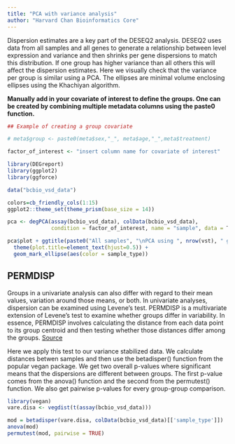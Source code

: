 ```yaml
---
title: "PCA with variance analysis"
author: "Harvard Chan Bioinformatics Core"
---
```


Dispersion estimates are a key part of the DESEQ2 analysis. DESEQ2 uses data from all samples and all genes to generate a relationship between level expression and variance and then shrinks per gene dispersions to match this distribution. If one group has higher variance than all others this will affect the dispersion estimates. Here we visually check that the variance per group is similar using a PCA. The ellipses are minimal volume enclosing ellipses using the Khachiyan algorithm.


**Manually add in your covariate of interest to define the groups. One can be created by combining multiple metadata columns using the paste0 function.**

```r
## Example of creating a group covariate

# meta$group <- paste0(meta$sex,"_", meta$age,"_",meta$treatment)

factor_of_interest <- "insert column name for covariate of interest"
```


```r
library(DEGreport)
library(ggplot2)
library(ggforce)

data("bcbio_vsd_data")

colors=cb_friendly_cols(1:15)
ggplot2::theme_set(theme_prism(base_size = 14))

pca <- degPCA(assay(bcbio_vsd_data), colData(bcbio_vsd_data),
              condition = factor_of_interest, name = "sample", data = T)

pca$plot + ggtitle(paste0("All samples", "\nPCA using ", nrow(vst), " genes")) +
  theme(plot.title=element_text(hjust=0.5)) +
  geom_mark_ellipse(aes(color = sample_type))
```

## PERMDISP

Groups in a univariate analysis can also differ with regard to their mean values, variation around those means, or both. In univariate analyses, dispersion can be examined using Levene’s test.  PERMDISP is a multivariate extension of Levene’s test to examine whether groups differ in variability. In essence, PERMDISP involves calculating the distance from each data point to its group centroid and then testing whether those distances differ among the groups. [Source](https://uw.pressbooks.pub/appliedmultivariatestatistics/chapter/permdisp/)

Here we apply this test to our variance stabilized data. We calculate distances betwen samples and then use the betadisper() function from the popular vegan package. We get two overall p-values where significant means that the dispersions are different between groups. The first p-value comes from the anova() function and the second from the permutest() function. We also get pairwise p-values for every group-group comparison.

```r
library(vegan)
vare.disa <- vegdist(t(assay(bcbio_vsd_data)))

mod = betadisper(vare.disa, colData(bcbio_vsd_data)[['sample_type']])
anova(mod)
permutest(mod, pairwise = TRUE)

```


